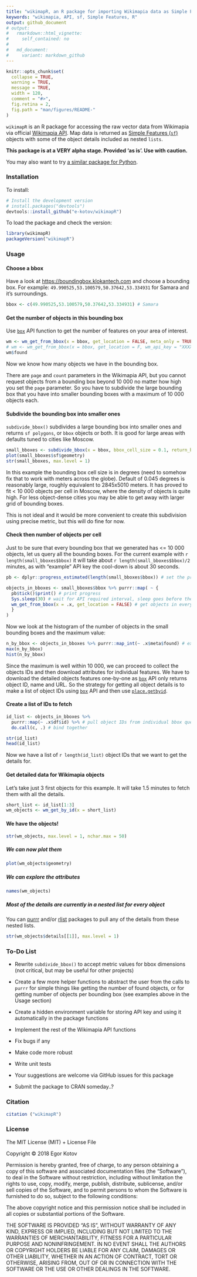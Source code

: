 ```yaml
---
title: "wikimapR, an R package for importing Wikimapia data as Simple Features via API"
keywords: "wikimapia, API, sf, Simple Features, R"
output: github_document
# output:
#   rmarkdown::html_vignette:
#     self_contained: no
# 
#   md_document:
#     variant: markdown_github
---
```


<!-- README.md is generated from README.Rmd. Please edit that file -->

```r
knitr::opts_chunk$set(
  collapse = TRUE,
  warning = TRUE,
  message = TRUE,
  width = 120,
  comment = "#>",
  fig.retina = 2,
  fig.path = "man/figures/README-"
)
```


`wikimapR` is an R package for accessing the raw vector data from Wikimapia via official [Wikimapia API](http://wikimapia.org/api). Map data is returned as
[Simple Features (`sf`)](https://cran.r-project.org/package=sf) objects with some of the object details included as nested `lists`.

**This package is at a VERY alpha stage. Provided 'as is'. Use with caution.**

You may also want to try [a similar package for Python](https://github.com/plandex/wikimapia-api-py).


### Installation

To install:
```r
# Install the development version
# install.packages("devtools")
devtools::install_github("e-kotov/wikimapR")
```

To load the package and check the version:
```r
library(wikimapR)
packageVersion("wikimapR")
```


### Usage

#### Choose a bbox

Have a look at [https://boundingbox.klokantech.com](https://boundingbox.klokantech.com) and choose a bounding box. For example: `49.990525,53.100579,50.37642,53.334931` for Samara and it's surroundings.

```r
bbox <- c(49.990525,53.100579,50.37642,53.334931) # Samara
```

#### Get the number of objects in this bounding box

Use [`box`](http://wikimapia.org/api#oldbox) API function to get the number of features on your area of interest.

```r
wm <- wm_get_from_bbox(x = bbox, get_location = FALSE, meta_only = TRUE)
# wm <- wm_get_from_bbox(x = bbox, get_location = F, wm_api_key = "XXXXXXX", object_count_only = T) # use with your own API key to perform more frequent requests and avoid the warning message
wm$found
```

Now we know how many objects we have in the bounding box.

There are `page` and `count` parameters in the Wikimapia API, but you cannot request objects from a bounding box beyond 10 000 no matter how high you set the `page` parameter. So you have to subdivide the large bounding box that you have into smaller bounding boxes with a maximum of 10 000 objects each.

#### Subdivide the bounding box into smaller ones

`subdivide_bbox()` subdivides a large bounding box into smaller ones and returns `sf polygons`, or `bbox` objects or both. It is good for large areas with defaults tuned to cities like Moscow.

```r
small_bboxes <- subdivide_bbox(x = bbox, bbox_cell_size = 0.1, return_bbox_or_sf = "both")
plot(small_bboxes$sf$geometry)
str(small_bboxes, max.level = 1)
```

In this example the bounding box cell size is in degrees (need to somehow fix that to work with meters across the globe). Default of 0.045 degrees is reasonably large, roughly equivalent to 2845x5010 meters. It has proved to fit < 10 000 objects per cell in Moscow, where the density of objects is quite high. For less object-dense cities you may be able to get away with larger grid of bounding boxes.

This is not ideal and it would be more convenient to create this subdivision using precise metric, but this will do fine for now.

#### Check then number of objects per cell

Just to be sure that every bounding box that we generated has <= 10 000 objects, let us query all the bounding boxes. For the current example with `r length(small_bboxes$bbox)` it will take about `r length(small_bboxes$bbox)/2` minutes, as with "example" API key the cool-down is about 30 seconds.

```r
pb <- dplyr::progress_estimated(length(small_bboxes$bbox)) # set the progress bar using dplyr

objects_in_bboxes <- small_bboxes$bbox %>% purrr::map( ~ {
  pb$tick()$print() # print progress
  Sys.sleep(30) # wait for API required interval, sleep goes before the function itself for the map to correctly collect values in the list
  wm_get_from_bbox(x = .x, get_location = FALSE) # get objects in every bbox, but no need to get the location for now
  }
)
```

Now we look at the histogram of the number of objects in the small bounding boxes and the maximum value:

```r
n_by_bbox <- objects_in_bboxes %>% purrr::map_int(~ .x$meta$found) # extract the number of found objects for every bounding box
max(n_by_bbox)
hist(n_by_bbox)
```

Since the maximum is well within 10 000, we can proceed to collect the objects IDs and then download attributes for individual features. We have to download the detailed objects features one-by-one as [`box`](http://wikimapia.org/api#oldbox) API only returns object ID, name and URL. So the strategy for getting all object details is to make a list of object IDs using [`box`](http://wikimapia.org/api#oldbox) API and then use [`place.getbyid`](http://wikimapia.org/api#placegetbyid).


#### Create a list of IDs to fetch

```r
id_list <- objects_in_bboxes %>%
  purrr::map(~ .x$df$id) %>% # pull object IDs from individual bbox query results data.frames
  do.call(c, .) # bind together

str(id_list)
head(id_list)
```

Now we have a list of `r length(id_list)` object IDs that we want to get the details for.

#### Get detailed data for Wikimapia objects

Let's take just 3 first objects for this example. It will take 1.5 minutes to fetch them with all the details.

```r
short_list <- id_list[1:3]
wm_objects <- wm_get_by_id(x = short_list)
```


#### We have the objects!

```r
str(wm_objects, max.level = 1, nchar.max = 50)
```


##### We can now plot them

```r
plot(wm_objects$geometry)
```

##### We can explore the attributes

```r
names(wm_objects)
```

##### Most of the details are currently in a nested list for every object

You can [purrr](https://github.com/tidyverse/purrr) and/or [rlist](https://github.com/renkun-ken/rlist) packages to pull any of the details from these nested lists.

```r
str(wm_objects$details[[1]], max.level = 1)
```


### To-Do List

- Rewrite `subdivide_bbox()` to accept metric values for bbox dimensions (not critical, but may be useful for other projects)

- Create a few more helper functions to abstract the user from the calls to `purrr` for simple things like getting the number of found objects, or for getting number of objects per bounding box (see examples above in the Usage section)

- Create a hidden environment variable for storing API key and using it automatically in the package functions

- Implement the rest of the Wikimapia API functions

- Fix bugs if any

- Make code more robust

- Write unit tests

- Your suggestions are welcome via GitHub issues for this package

- Submit the package to CRAN someday..?

### Citation

```r
citation ("wikimapR")
```

### License

The MIT License (MIT) + License File

Copyright © 2018 Egor Kotov

Permission is hereby granted, free of charge, to any person obtaining a copy of this software and associated documentation files (the “Software”), to deal in the Software without restriction, including without limitation the rights to use, copy, modify, merge, publish, distribute, sublicense, and/or sell copies of the Software, and to permit persons to whom the Software is furnished to do so, subject to the following conditions:

The above copyright notice and this permission notice shall be included in all copies or substantial portions of the Software.

THE SOFTWARE IS PROVIDED “AS IS”, WITHOUT WARRANTY OF ANY KIND, EXPRESS OR IMPLIED, INCLUDING BUT NOT LIMITED TO THE WARRANTIES OF MERCHANTABILITY, FITNESS FOR A PARTICULAR PURPOSE AND NONINFRINGEMENT. IN NO EVENT SHALL THE AUTHORS OR COPYRIGHT HOLDERS BE LIABLE FOR ANY CLAIM, DAMAGES OR OTHER LIABILITY, WHETHER IN AN ACTION OF CONTRACT, TORT OR OTHERWISE, ARISING FROM, OUT OF OR IN CONNECTION WITH THE SOFTWARE OR THE USE OR OTHER DEALINGS IN THE SOFTWARE.

